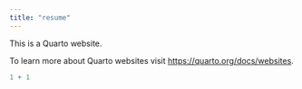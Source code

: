 ```yaml
---
title: "resume"
---
```


This is a Quarto website.

To learn more about Quarto websites visit <https://quarto.org/docs/websites>.

```r
1 + 1
```
